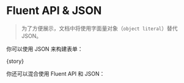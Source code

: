 
<Meta
  title="FluentForm/Advanced"
  component={meta.component}
  decorators={meta.decorators}
  argTypes={meta.argTypes}
  parameters={meta.parameters} />

# Fluent API & JSON

> 为了方便展示，文档中将使用字面量对象（`object literal`）替代 JSON。

你可以使用 JSON 来构建表单：

<Canvas withToolbar mdxSource={jsonSource}>
  <Story name="Fluent API & JSON">{story}</Story>
</Canvas>

你还可以混合使用 Fluent API 和 JSON：

<Source
  language="typescript"
  dark={true}
  code={jsonAndFluentSource} />

<Source
  language="typescript"
  dark={true}
  code={fluentAndJsonSource} />

<ArgsTable of={FluentFormComponent} />
